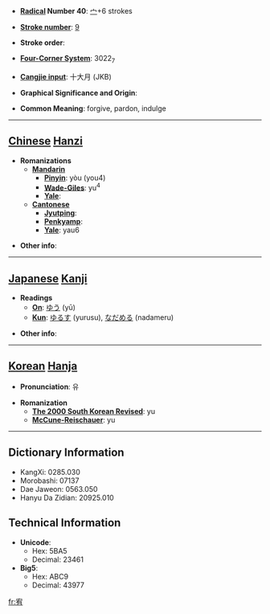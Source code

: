 * '''[[Wiktionary:Chinese radical index| Radical]] Number 40''': [[Wiktionary:Chinese radical index 宀|宀]]+6 strokes

* '''[[Wiktionary:Chinese total strokes index|Stroke number]]''': [[Wiktionary:Chinese total strokes index 9|9]]

* '''Stroke order''': 

* '''[[Wiktionary:Chinese four corner index|Four-Corner System]]''': 3022<sub>7</sub>

* '''[[Wiktionary:Chinese Cangjie index|Cangjie input]]''': 十大月 (JKB)

* '''Graphical Significance and Origin''': 

* '''Common Meaning''': forgive, pardon, indulge

----

== [[Chinese]] [[Hanzi]] ==

* '''Romanizations'''
** '''[[Mandarin]]'''
*** '''[[Pinyin]]''': yòu (you4)
*** '''[[Wade-Giles]]''': yu<sup>4</sup>
*** '''[[Yale]]''': 
** '''[[Cantonese]]'''
*** '''[[Jyutping]]''':
*** '''[[Penkyamp]]''': 
*** '''[[Yale]]''': yau6

* '''Other info''': 

----

== [[Japanese]] [[Kanji]] ==

* '''Readings'''
** '''[[On]]''': [[ゆう]] (yū)
** '''[[Kun]]''': [[ゆるす]] (yurusu), [[なだめる]] (nadameru)

* '''Other info''':  

----

== [[Korean]] [[Hanja]] ==

* '''Pronunciation''': 유

* '''Romanization'''
** '''[[The 2000 South Korean Revised Romanization|The 2000 South Korean Revised]]''': yu
** '''[[McCune-Reischauer]]''': yu

----

== Dictionary Information ==

* KangXi: 0285.030
* Morobashi: 07137
* Dae Jaweon: 0563.050
* Hanyu Da Zidian: 20925.010

== Technical Information ==

* '''Unicode''':
** Hex: 5BA5
** Decimal: 23461
* '''Big5''':
** Hex: ABC9
** Decimal: 43977

[[fr:宥]]
